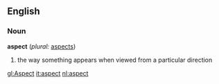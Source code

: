 ==English==

===Noun===
'''aspect''' (''plural:'' [[aspects]])
#the way something appears when viewed from a particular direction

[[gl:Aspect]]
[[it:aspect]]
[[nl:aspect]]